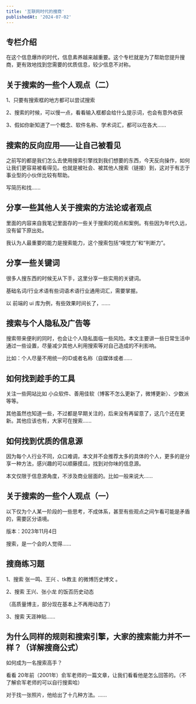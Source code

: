 ```yaml
---
title: '互联网时代的搜商'
publishedAt: '2024-07-02'
---
```


## 专栏介绍

在这个信息爆炸的时代，信息素养越来越重要。这个专栏就是为了帮助您提升搜商，更有效地找到您需要的优质信息，较少信息不对称。

## 关于搜索的一些个人观点（二）
1、只要有搜索框的地方都可以尝试搜索

2、搜索的时候，可以慢一点，看看输入框都会给什么提示词，也会有意外收获

3、假如你新知道了一个概念、软件名称、学术词汇，都可以在各大......

## 搜索的反向应用——让自己被看见
之前写的都是我们怎么去使用搜索引擎找到我们想要的东西，今天反向操作，如何让我们更容易被看得见。也就是被社会、被其他人搜索（链接）到，这对于有志于事业型的小伙伴比较有帮助。

写简历和找......

## 分享一些其他人关于搜索的方法论或者观点
里面的内容来自我笔记里面存的一些关于搜索的观点和案例。有些因为年代久远，没有留下原出处。

我认为人最重要的能力是搜索能力，这个搜索包括“嗅觉力”和“判断力”。

## 分享一些关键词
很多人搜东西的时候无从下手，这里分享一些实用的关键词。

基础名词/行业术语有些词语术语行业通用词汇，需要掌握。

以 前端的 ui 库为例，有些效果时间长了，......

## 搜索与个人隐私及广告等
搜索带来便利的同时，也会让个人隐私面临一些风险。本文主要讲一些日常生活中通过一些设置，尽量减少其他人利用搜索等对自己造成的不利影响。

比如：个人尽量不用统一的ID或者名称（自媒体或者......

## 如何找到趁手的工具
关注一些网站比如 小众软件、善用佳软（博客不怎么更新了，微博更新）、少数派等等。

其他虽然也知道一些，不过都是早期关注的，后来没有再留意了，这几个还在更新。其他应该也有，大家可在搜索......

## 如何找到优质的信息源
因为每个人行业不同，众口难调，本文并不会推荐太多的具体的个人，更多的是分享一种方法，感兴趣的可以顺藤摸瓜，找到对你味的信息源。

本文仅限于信息源角度，不涉及商业层面的。比如一般来说大......

## 关于搜索的一些个人观点（一）
以下仅为个人某一阶段的一些思考，不成体系，甚至有些观点之间乍看可能是矛盾的，需要区分语境。

版本：2023年11月4日

搜索，是一个会的人觉得......

## 搜商练习题
1、搜索 张一鸣、王兴 、tk教主 的微博历史博文 。

2、搜索 王兴、张小龙 的饭否历史动态

（高质量博主，部分现在基本上不再用动态了）

3、搜索 天涯神贴......

## 为什么同样的规则和搜索引擎，大家的搜索能力并不一样？（详解搜商公式）
如何成为一名搜索高手？

看看 20年前（2001年）俞军老师的一篇文章，让我们看看他是怎么回答的。（不了解俞军老师的可以自行搜索哈）

对于找一张照片，他给出了十几种方法。......

